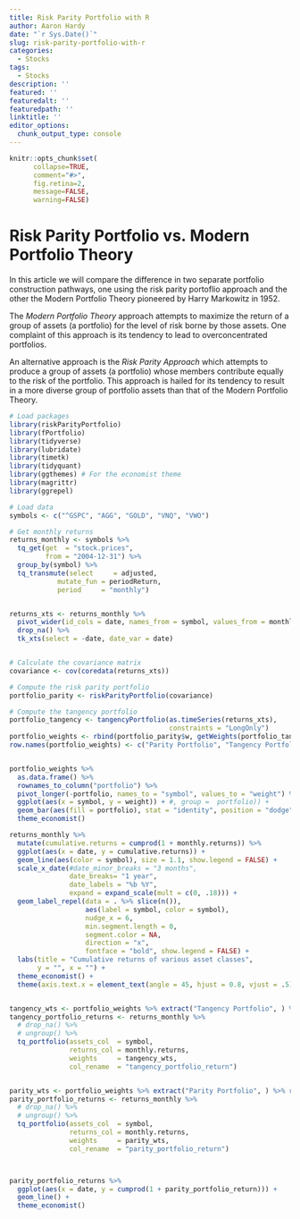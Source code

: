```yaml
---
title: Risk Parity Portfolio with R
author: Aaron Hardy
date: "`r Sys.Date()`"
slug: risk-parity-portfolio-with-r
categories:
  - Stocks
tags:
  - Stocks
description: ''
featured: ''
featuredalt: ''
featuredpath: ''
linktitle: ''
editor_options: 
  chunk_output_type: console
---
```

```r
knitr::opts_chunk$set(
      collapse=TRUE,
      comment="#>",
      fig.retina=2,
      message=FALSE,
      warning=FALSE)
```

# Risk Parity Portfolio vs. Modern Portfolio Theory
 In this article we will compare the difference in two separate portfolio construction pathways, one using the risk parity portoflio approach and the other the Modern Portfolio Theory pioneered by Harry Markowitz in 1952.
 
The *Modern Portfolio Theory* approach attempts to maximize the return of a group of assets (a portfolio) for the level of risk borne by those assets. One complaint of this approach is its tendency to lead to overconcentrated portfolios.

An alternative approach is the *Risk Parity Approach* which attempts to produce a group of assets (a portfolio) whose members contribute equally to the risk of the portfolio. This approach is hailed for its tendency to result in a more diverse group of portfolio assets than that of the Modern Portfolio Theory. 



```r

# Load packages
library(riskParityPortfolio)
library(fPortfolio)
library(tidyverse)
library(lubridate)
library(timetk)
library(tidyquant)
library(ggthemes) # For the economist theme
library(magrittr)
library(ggrepel)

# Load data
symbols <- c("^GSPC", "AGG", "GOLD", "VNQ", "VWO")

# Get monthly returns
returns_monthly <- symbols %>%
  tq_get(get  = "stock.prices",
         from = "2004-12-31") %>%
  group_by(symbol) %>%
  tq_transmute(select     = adjusted,
            mutate_fun = periodReturn,
            period     = "monthly")


returns_xts <- returns_monthly %>%
  pivot_wider(id_cols = date, names_from = symbol, values_from = monthly.returns) %>%
  drop_na() %>%
  tk_xts(select = -date, date_var = date)


# Calculate the covariance matrix
covariance <- cov(coredata(returns_xts))

# Compute the risk parity portfolio
portfolio_parity <- riskParityPortfolio(covariance)

# Compute the tangency portfolio
portfolio_tangency <- tangencyPortfolio(as.timeSeries(returns_xts),
                                        constraints = "LongOnly")
portfolio_weights <- rbind(portfolio_parity$w, getWeights(portfolio_tangency))
row.names(portfolio_weights) <- c("Parity Portfolio", "Tangency Portfolio")


portfolio_weights %>% 
  as.data.frame() %>%
  rownames_to_column("portfolio") %>%
  pivot_longer(-portfolio, names_to = "symbol", values_to = "weight") %>%
  ggplot(aes(x = symbol, y = weight)) + #, group =  portfolio)) +
  geom_bar(aes(fill = portfolio), stat = "identity", position = "dodge") +
  theme_economist()

returns_monthly %>% 
  mutate(cumulative.returns = cumprod(1 + monthly.returns)) %>%
  ggplot(aes(x = date, y = cumulative.returns)) + 
  geom_line(aes(color = symbol), size = 1.1, show.legend = FALSE) + 
  scale_x_date(#date_minor_breaks = "3 months",
               date_breaks= "1 year",
               date_labels = "%b %Y",
               expand = expand_scale(mult = c(0, .18))) +
  geom_label_repel(data = . %>% slice(n()),
                   aes(label = symbol, color = symbol),
                   nudge_x = 6,
                   min.segment.length = 0,
                   segment.color = NA,
                   direction = "x",
                   fontface = "bold", show.legend = FALSE) +
  labs(title = "Cumulative returns of various asset classes",
       y = "", x = "") +
  theme_economist() +
  theme(axis.text.x = element_text(angle = 45, hjust = 0.8, vjust = .5))   


tangency_wts <- portfolio_weights %>% extract("Tangency Portfolio", ) %>% round(2)
tangency_portfolio_returns <- returns_monthly %>%
  # drop_na() %>%
  # ungroup() %>%
  tq_portfolio(assets_col  = symbol,
               returns_col = monthly.returns, 
               weights     = tangency_wts, 
               col_rename  = "tangency_portfolio_return")


parity_wts <- portfolio_weights %>% extract("Parity Portfolio", ) %>% round(2)
parity_portfolio_returns <- returns_monthly %>%
  # drop_na() %>%
  # ungroup() %>%
  tq_portfolio(assets_col  = symbol,
               returns_col = monthly.returns, 
               weights     = parity_wts, 
               col_rename  = "parity_portfolio_return")



parity_portfolio_returns %>%
  ggplot(aes(x = date, y = cumprod(1 + parity_portfolio_return))) +
  geom_line() +
  theme_economist()






```



